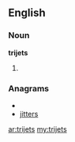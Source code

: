 ==English==

===Noun===
'''trijets'''

# {{plural of|[[trijet]]}}

===Anagrams===
* {{alphagram|eijrstt}}
* [[jitters#English|jitters]]

[[ar:trijets]]
[[my:trijets]]